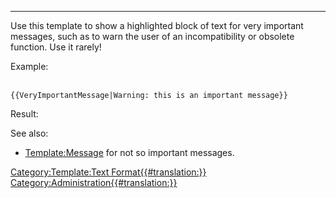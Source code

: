 <div id="itsfree" class="warning-box">{{{1}}}</div><noinclude>

----

Use this template to show a highlighted block of text for very important messages, such as to warn the user of an incompatibility or obsolete function. Use it rarely!

Example:

 <nowiki>
{{VeryImportantMessage|Warning: this is an important message}}</nowiki>

Result:

{{VeryImportantMessage|Warning: this is an important message}}

See also:

* [[Template:Message]] for not so important messages.

[[Category:Template:Text Format{{#translation:}}]]
[[Category:Administration{{#translation:}}]]
</noinclude>